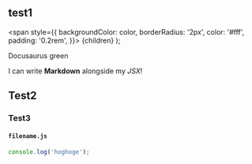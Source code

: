## test1

  <span
    style={{
      backgroundColor: color,
      borderRadius: '2px',
      color: '#fff',
      padding: '0.2rem',
    }}>
    {children}
  </span>
);

<Highlight color="#25c2a0">Docusaurus green</Highlight>

I can write **Markdown** alongside my _JSX_!


## Test2
### Test3

#### `filename.js`
```js {1}
console.log('hoghoge');
```
